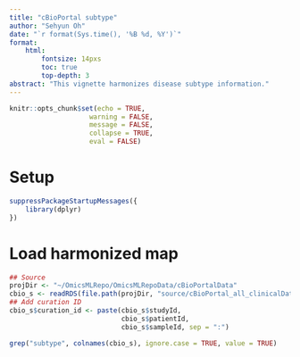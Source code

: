 ```yaml
---
title: "cBioPortal subtype"
author: "Sehyun Oh"
date: "`r format(Sys.time(), '%B %d, %Y')`"
format:
    html:
        fontsize: 14pxs
        toc: true
        top-depth: 3
abstract: "This vignette harmonizes disease subtype information."
---
```


```r
knitr::opts_chunk$set(echo = TRUE, 
                    warning = FALSE,
                    message = FALSE,
                    collapse = TRUE, 
                    eval = FALSE)
```

# Setup

```r
suppressPackageStartupMessages({
    library(dplyr)
})
```

# Load harmonized map

```r
## Source
projDir <- "~/OmicsMLRepo/OmicsMLRepoData/cBioPortalData"
cbio_s <- readRDS(file.path(projDir, "source/cBioPortal_all_clinicalData_combined_2023-05-18.rds"))
## Add curation ID
cbio_s$curation_id <- paste(cbio_s$studyId, 
                            cbio_s$patientId, 
                            cbio_s$sampleId, sep = ":")
```

```r
grep("subtype", colnames(cbio_s), ignore.case = TRUE, value = TRUE)
```

